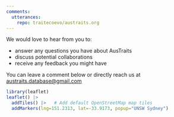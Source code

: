 ```yaml
---
comments:
  utterances:
    repo: traitecoevo/austraits.org
---
```


We would love to hear from you to: 

- answer any questions you have about AusTraits
- discuss potential collaborations
- receive any feedback you might have

You can leave a comment below or directly reach us at [austraits.database@gmail.com](mailto:austraits.database@gmail.com)

```r
library(leaflet)
leaflet() |> 
  addTiles() |>   # Add default OpenStreetMap map tiles
  addMarkers(lng=151.2313, lat=-33.9173, popup="UNSW Sydney")
```

